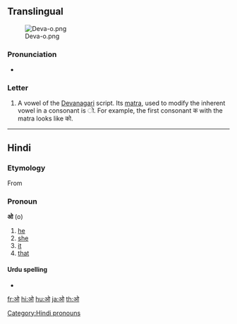 ==Translingual==
[[File:Deva-o.png|thumb]]

===Pronunciation===
* {{IPA|/οː/}}

===Letter===
{{mul-deva|o}}

# A vowel of the [[Devanagari]] script.  Its [[matra]], used to modify the inherent vowel in a consonant is &#x200c;&#x094B;.  For example, the first consonant क with the matra looks like को.

----

==Hindi==

===Etymology===
From {{etyl|fa|hi}} {{fa-Arab|[[او]]}}

===Pronoun===
'''ओ''' (o)

# [[he]]
# [[she]]
# [[it]]
# [[that]]

====Urdu spelling====
* {{ur-Arab|[[او#Urdu|او]]}}

[[Category:Hindi pronouns]]

[[fr:ओ]]
[[hi:ओ]]
[[hu:ओ]]
[[ja:ओ]]
[[th:ओ]]
